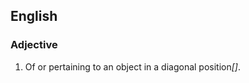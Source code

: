 ==English==

===Adjective===
'''{{subst:catawampus}}'''

# Of or pertaining to an object in a diagonal position''[]''.
#:''{{{2|<!-- the sign wasn't hung correctly, so it looked catawampus -->}}}''